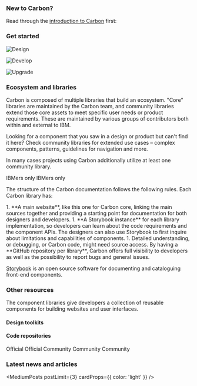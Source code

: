 

### New to Carbon?

Read through the [introduction to Carbon](/all-about-carbon/what-is-carbon/) first:

<Row className="resource-card-group-3-across">
<Column colLg={4} colMd={4} noGutterSm>
  <ResourceCard
    subTitle="What is Carbon?"
    href="/all-about-carbon/what-is-carbon/"
    actionIcon="arrowRight"
    >
      <MdxIcon name="carbon" />
  </ResourceCard>
</Column>
<Column colLg={4} colMd={4} noGutterSm>
  <ResourceCard
    subTitle="The Carbon ecosystem"
    href="/all-about-carbon/the-carbon-ecosystem/"
    actionIcon="arrowRight"
    >
      <MdxIcon name="carbon" />
  </ResourceCard>
</Column>
</Row>

### Get started

<Row className="image-card-group">
<Column colMd={4} colLg={4} noGutterSm>
    
  <ImageCard
      title="Design"
      titleColor="dark"
      aspectRatio="1:1"
      href="https://carbondesignsystem.com/designing/get-started"
      actionIcon="arrowRight"
      iconColor="dark"
      >

![Design](/homepage/images/homepage-design.png)

  </ImageCard>
</Column>
<Column colMd={4} colLg={4} noGutterSm>
    <ImageCard
      title="Develop"
      aspectRatio="1:1"
      href="https://carbondesignsystem.com/developing/get-started"
      actionIcon="arrowRight"
      titleColor="dark"
      iconColor="dark"
      >

![Develop](/homepage/images/homepage-develop.png)

  </ImageCard>
</Column>
<Column colMd={4} colLg={4} noGutterSm>
      <ImageCard
      title="Upgrade"
      aspectRatio="1:1"
      href="https://carbondesignsystem.com/migrating/guide/overview/"
      actionIcon="arrowRight"
      titleColor="dark"
      iconColor="dark"
      >

![Upgrade](/homepage/images/homepage-migration.png)

  </ImageCard>
</Column>
</Row>

### Ecosystem and libraries

Carbon is composed of multiple libraries that build an ecosystem. 
"Core" libraries are maintained by the Carbon team, and community 
libraries extend those core assets to meet specific user needs or 
product requirements. These are maintained by various groups of 
contributors both within and external to IBM.

Looking for a component that you saw in a design or product but can't
find it here? Check community libraries for extended use cases – 
complex components, patterns, guidelines for navigation and more.

In many cases projects using Carbon additionally utilize at least one 
community library.

<Row className="resource-card-group-3-across">
<Column colLg={4} colMd={4} noGutterSm>
  <ResourceCard
    title="Carbon for IBM Products"
    href="http://ibm.biz/carbon4ibmproducts"
    >
      <MdxIcon name="carbon" />
      <Tag type="blue">IBMers only</Tag>
  </ResourceCard>
</Column>
<Column colLg={4} colMd={4} noGutterSm>
  <ResourceCard
    title="Carbon for Cloud"
    href="https://ibm.biz/carbon4cloud"
    >
      <MdxIcon name="carbon" />
      <Tag type="blue">IBMers only</Tag>
  </ResourceCard>
</Column>
<Column colLg={4} colMd={4} noGutterSm>
  <ResourceCard
    title="Carbon for IBM.com"
    href="https://www.ibm.com/standards/carbon/"
    >
      <MdxIcon name="carbon" />
  </ResourceCard>
</Column>
<Column colLg={4} colMd={4} noGutterSm>
  <ResourceCard
    subTitle="Community-driven submissions"
    title="Carbon labs"
    href="https://labs.carbondesignsystem.com/"
    >
      <MdxIcon name="github" />
  </ResourceCard>
</Column>
</Row>

The structure of the Carbon documentation follows the following rules.
Each Carbon library has:

<Row>
<Column colMd={5} colLg={8}>
1. **A main website**, like this one for Carbon core, linking the main sources
together and providing a starting point for documentation for both designers
and developers.
1. **A Storybook instance** for each library implementation, so developers
can learn about the code requirements and the component APIs. The designers
can also use Storybook to first inquire about limitations and capabilities
of components.
1. Detailed understanding, or debugging, or Carbon code, might need source
access. By having a **GitHub repository per library**, Carbon offers full visibility
to developers as well as the possibility to report bugs and general issues.
</Column>
<Column colMd={2} colLg={3} offsetMd={1} offsetLg={1}>
  <Aside>

[Storybook](https://storybook.js.org) is an open source software for documenting and cataloguing front-end components.

  </Aside>
</Column>
</Row>

### Other resources

The component libraries give developers a collection of reusable components for
building websites and user interfaces.

#### Design toolkits

<Row className="resource-card-group-3-across">
<Column colLg={4} colMd={4} noGutterSm>
  <ResourceCard
    subTitle="Figma kit"
    href="/designing/kits/figma"
    >
      <MdxIcon name="figma" />
  </ResourceCard>
</Column>
<Column colLg={4} colMd={4} noGutterSm>
  <ResourceCard
    subTitle="Sketch kits"
    href="/designing/kits/sketch"
    >
      <MdxIcon name="sketch" />
  </ResourceCard>
</Column>
</Row>

#### Code repositories

<Row className="resource-card-group-3-across">
<Column colLg={4} colMd={4} noGutterSm>
  <ResourceCard
    subTitle="Carbon core React components"
    href="https://github.com/carbon-design-system/carbon/tree/main/packages/react"
    >
      <MdxIcon name="github" />
      <Tag type="blue">Official</Tag>
  </ResourceCard>
</Column>
<Column colLg={4} colMd={4} noGutterSm>
  <ResourceCard
    subTitle="Carbon core Web Components"
    href="https://github.com/carbon-design-system/carbon/tree/main/packages/web-components"
    >
      <MdxIcon name="github" />
      <Tag type="blue">Official</Tag>
  </ResourceCard>
</Column>
<Column colLg={4} colMd={4} noGutterSm>
  <ResourceCard
    subTitle="Carbon core Angular components"
    href="https://github.com/IBM/carbon-components-angular"
    >
      <MdxIcon name="github" />
      <Tag type="green">Community</Tag>
  </ResourceCard>
</Column>
<Column colLg={4} colMd={4} noGutterSm>
  <ResourceCard
    subTitle="Carbon core Vue components"
    href="https://github.com/carbon-design-system/carbon-components-vue"
    >
      <MdxIcon name="github" />
      <Tag type="green">Community</Tag>
  </ResourceCard>
</Column>
<Column colLg={4} colMd={4} noGutterSm>
  <ResourceCard
    subTitle="Carbon core Svelte components"
    href="https://github.com/IBM/carbon-components-svelte"
    >
      <MdxIcon name="github" />
      <Tag type="green">Community</Tag>
  </ResourceCard>
</Column>
</Row>

### Latest news and articles

<MediumPosts postLimit={3} cardProps={{ color: 'light' }} />
